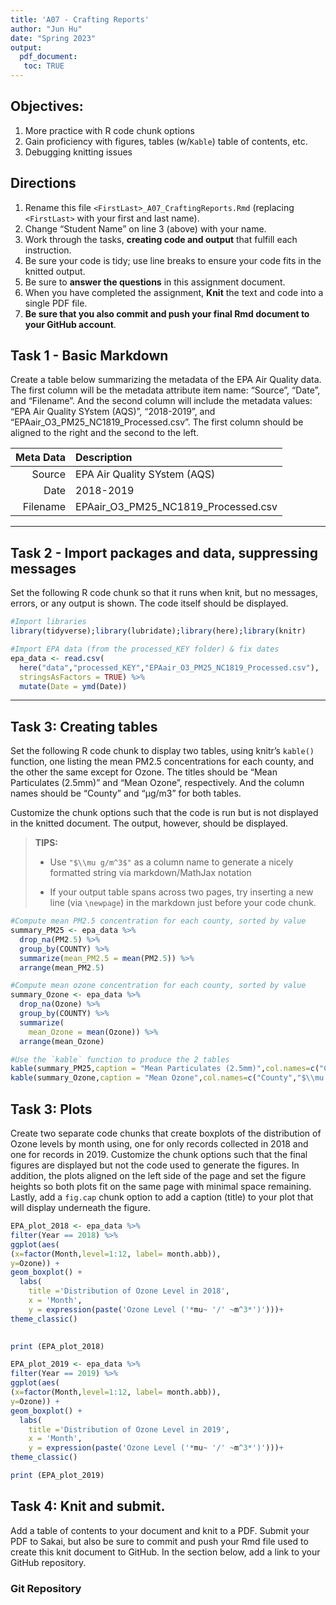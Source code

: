 ```yaml
---
title: 'A07 - Crafting Reports'
author: "Jun Hu" 
date: "Spring 2023"
output:
  pdf_document:
   toc: TRUE
---
```


## Objectives:

1.  More practice with R code chunk options
1.  Gain proficiency with figures, tables (w/`Kable`) table of contents, etc.
1.  Debugging knitting issues

## Directions

1.  Rename this file `<FirstLast>_A07_CraftingReports.Rmd` (replacing `<FirstLast>` with your first and last name).
1.  Change "Student Name" on line 3 (above) with your name.
1.  Work through the tasks, **creating code and output** that fulfill each instruction.
1.  Be sure your code is tidy; use line breaks to ensure your code fits in the knitted output.
1.  Be sure to **answer the questions** in this assignment document.
1.  When you have completed the assignment, **Knit** the text and code into a single PDF file.
1.  **Be sure that you also commit and push your final Rmd document to your GitHub account**.

## Task 1 - Basic Markdown

Create a table below summarizing the metadata of the EPA Air Quality data. The first column will be the metadata attribute item name: "Source", "Date", and "Filename". And the second column will include the metadata values: "EPA Air Quality SYstem (AQS)", "2018-2019", and "EPAair_O3_PM25_NC1819_Processed.csv". The first column should be aligned to the right and the second to the left.

| Meta Data|Description |
| ---: | :--- |
| Source|EPA Air Quality SYstem (AQS) | 
| Date|2018-2019 | 
| Filename|EPAair_O3_PM25_NC1819_Processed.csv | 
---

## Task 2 - Import packages and data, suppressing messages

Set the following R code chunk so that it runs when knit, but no messages, errors, or any output is shown. The code itself should be displayed.

```r
#Import libraries
library(tidyverse);library(lubridate);library(here);library(knitr)

#Import EPA data (from the processed_KEY folder) & fix dates
epa_data <- read.csv(
  here("data","processed_KEY","EPAair_O3_PM25_NC1819_Processed.csv"),
  stringsAsFactors = TRUE) %>% 
  mutate(Date = ymd(Date))
```

---

## Task 3: Creating tables

Set the following R code chunk to display two tables, using knitr's `kable()` function, one listing the mean PM2.5 concentrations for each county, and the other the same except for Ozone. The titles should be "Mean Particulates (2.5mm)" and "Mean Ozone", respectively. And the column names should be "County" and "µg/m3" for both tables.

Customize the chunk options such that the code is run but is not displayed in the knitted document. The output, however, should be displayed.

> **TIPS:**
>
> -   Use `"$\\mu g/m^3$"` as a column name to generate a nicely formatted string via markdown/MathJax notation
>
> -   If your output table spans across two pages, try inserting a new line (via `\newpage`) in the markdown just before your code chunk.

\newpage

```r
#Compute mean PM2.5 concentration for each county, sorted by value
summary_PM25 <- epa_data %>% 
  drop_na(PM2.5) %>% 
  group_by(COUNTY) %>% 
  summarize(mean_PM2.5 = mean(PM2.5)) %>% 
  arrange(mean_PM2.5)

#Compute mean ozone concentration for each county, sorted by value
summary_Ozone <- epa_data %>% 
  drop_na(Ozone) %>% 
  group_by(COUNTY) %>% 
  summarize(
    mean_Ozone = mean(Ozone)) %>% 
  arrange(mean_Ozone)

#Use the `kable` function to produce the 2 tables
kable(summary_PM25,caption = "Mean Particulates (2.5mm)",col.names=c("County","$\\mu g/m^3$"))
kable(summary_Ozone,caption = "Mean Ozone",col.names=c("County","$\\mu g/m^3$"))

```

\newpage

## Task 3: Plots

Create two separate code chunks that create boxplots of the distribution of Ozone levels by month using, one for only records collected in 2018 and one for records in 2019. Customize the chunk options such that the final figures are displayed but not the code used to generate the figures. In addition, the plots aligned on the left side of the page and set the figure heights so both plots fit on the same page with minimal space remaining. Lastly, add a `fig.cap` chunk option to add a caption (title) to your plot that will display underneath the figure.


```r

EPA_plot_2018 <- epa_data %>%
filter(Year == 2018) %>%
ggplot(aes(
(x=factor(Month,level=1:12, label= month.abb)),
y=Ozone)) +
geom_boxplot() +
  labs(
    title ='Distribution of Ozone Level in 2018',
    x = 'Month',
    y = expression(paste('Ozone Level ('*mu~ '/' ~m^3*')')))+
theme_classic()

  
print (EPA_plot_2018)
```

```r

EPA_plot_2019 <- epa_data %>%
filter(Year == 2019) %>%
ggplot(aes(
(x=factor(Month,level=1:12, label= month.abb)),
y=Ozone)) +
geom_boxplot() +
  labs(
    title ='Distribution of Ozone Level in 2019',
    x = 'Month',
    y = expression(paste('Ozone Level ('*mu~ '/' ~m^3*')')))+
theme_classic()

print (EPA_plot_2019)

```


\newpage

## Task 4: Knit and submit.
Add a table of contents to your document and knit to a PDF. Submit your PDF to Sakai, but also be sure to commit and push your Rmd file used to create this knit document to GitHub. In the section below, add a link to your GitHub repository. 

### Git Repository



